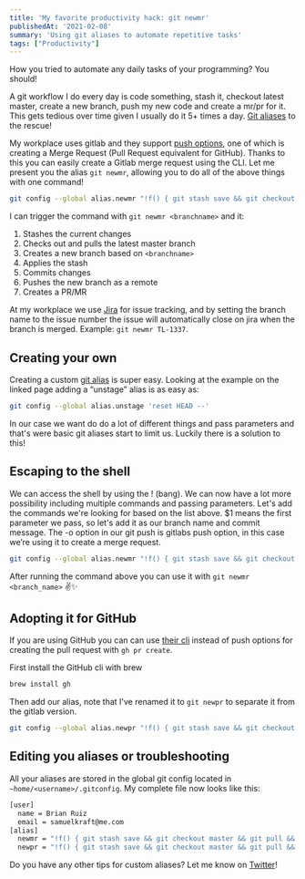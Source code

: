 ```yaml
---
title: 'My favorite productivity hack: git newmr'
publishedAt: '2021-02-08'
summary: 'Using git aliases to automate repetitive tasks'
tags: ["Productivity"]
---
```


How you tried to automate any daily tasks of your programming? You should!

A git workflow I do every day is code something, stash it, checkout latest master, create a new branch, push my new code and create a mr/pr for it. This gets tedious over time given I usually do it 5+ times a day. [Git aliases](https://git-scm.com/book/en/v2/Git-Basics-Git-Aliases) to the rescue!

My workplace uses gitlab and they support [push options](https://docs.gitlab.com/ee/user/project/push_options.html), one of which is creating a Merge Request (Pull Request equivalent for GitHub). Thanks to this you can easily create a Gitlab merge request using the CLI. Let me present you the alias `git newmr`, allowing you to do all of the above things with one command!

```bash
git config --global alias.newmr "!f() { git stash save && git checkout master && git pull && git checkout -b $1 && git stash apply && git add . && git commit -m $1 && git push -u origin HEAD -o merge_request.create; }; f"
```

I can trigger the command with `git newmr <branchname>` and it:

1. Stashes the current changes
2. Checks out and pulls the latest master branch
3. Creates a new branch based on `<branchname>`
4. Applies the stash
5. Commits changes
6. Pushes the new branch as a remote
7. Creates a PR/MR

At my workplace we use [Jira](https://www.atlassian.com/software/jira) for issue tracking, and by setting the branch name to the issue number the issue will automatically close on jira when the branch is merged. Example: `git newmr TL-1337`.

## Creating your own

Creating a custom [git alias](https://git-scm.com/book/en/v2/Git-Basics-Git-Aliases) is super easy. Looking at the example on the linked page adding a “unstage” alias is as easy as:

```bash
git config --global alias.unstage 'reset HEAD --'
```

In our case we want do do a lot of different things and pass parameters and that's were basic git aliases start to limit us. Luckily there is a solution to this!

## Escaping to the shell

We can access the shell by using the ! (bang). We can now have a lot more possibility including multiple commands and passing parameters. Let's add the commands we're looking for based on the list above. $1 means the first parameter we pass, so let's add it as our branch name and commit message. The -o option in our git push is gitlabs push option, in this case we’re using it to create a merge request.

```bash
git config --global alias.newmr "!f() { git stash save && git checkout master && git pull && git checkout -b $1 && git stash apply && git add . && git commit -m $1 && git push -u origin HEAD -o merge_request.create; }; f"
```

After running the command above you can use it with `git newmr <branch_name>` ✌️✨

## Adopting it for GitHub

If you are using GitHub you can can use [their cli](https://cli.github.com/manual/gh_pr_create) instead of push options for creating the pull request with `gh pr create`.

First install the GitHub cli with brew

```bash
brew install gh
```

Then add our alias, note that I've  renamed it to `git newpr` to separate it from the gitlab version.

```bash
git config --global alias.newpr "!f() { git stash save && git checkout master && git pull && git checkout -b $1 && git stash apply && git add . && git commit -m $1 && git push -u origin HEAD && gh pr create; }; f"
```

## Editing you aliases or troubleshooting

All your aliases are stored in the global git config located in `~home/<username>/.gitconfig`. My complete file now looks like this:

```bash
[user]
  name = Brian Ruiz
  email = samuelkraft@me.com
[alias]
  newmr = "!f() { git stash save && git checkout master && git pull && git checkout -b $1 && git stash apply && git add . && git commit -m $1 && git push -u origin HEAD -o merge_request.create; }; f"
  newpr = "!f() { git stash save && git checkout master && git pull && git checkout -b $1 && git stash apply && git add . && git commit -m $1 && git push -u origin HEAD && gh pr create; }; f"
```

Do you have any other tips for custom aliases? Let me know on [Twitter](https://twitter.com/samuelkraft)!
